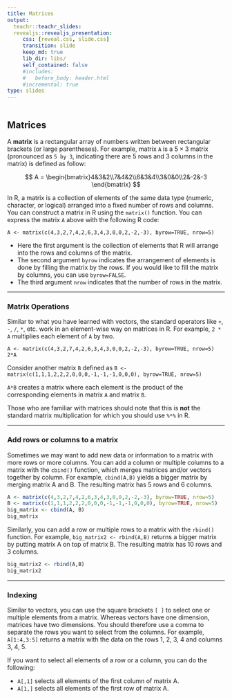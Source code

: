 ```yaml
---
title: Matrices
output:
  teachr::teachr_slides:
  revealjs::revealjs_presentation:
     css: [reveal.css, slide.css]
     transition: slide
     keep_md: true
     lib_dir: libs/
     self_contained: false
     #includes: 
     #   before_body: header.html
     #incremental: true
type: slides
---
```


```r
```
## Matrices

A **matrix** is a rectangular array of numbers written between
rectangular brackets (or large parentheses). For example, matrix `A` is
a $5 \times 3$ matrix (pronounced as `5 by 3`, indicating there are 5
rows and 3 columns in the matrix) is defined as follow:

$$ A = \begin{bmatrix}4&3&2\\7&4&2\\6&3&4\\3&0&0\\2&-2&-3 \end{bmatrix} $$

In R, a matrix is a collection of elements of the same data type
(numeric, character, or logical) arranged into a fixed number of rows
and columns. You can construct a matrix in R using the `matrix()`
function. You can express the matrix `A` above with the following R
code:

`A <- matrix(c(4,3,2,7,4,2,6,3,4,3,0,0,2,-2,-3), byrow=TRUE, nrow=5)`

-   Here the first argument is the collection of elements that R will
    arrange into the rows and columns of the matrix.
-   The second argument `byrow` indicates the arrangement of elements is
    done by filling the matrix by the rows. If you would like to fill
    the matrix by columns, you can use `byrow=FALSE`.
-   The third argument `nrow` indicates that the number of rows in the
    matrix.
    
---

### Matrix Operations

Similar to what you have learned with vectors, the standard operators like `+`, `-`, `/`, `*`, etc. work in an element-wise way on matrices in R. For example, `2 * A` multiplies each element of `A` by two.

```
A <- matrix(c(4,3,2,7,4,2,6,3,4,3,0,0,2,-2,-3), byrow=TRUE, nrow=5)
2*A

```

Consider another matrix `B` defined as `B <- matrix(c(1,1,1,2,2,2,0,0,0,-1,-1,-1,0,0,0), byrow=TRUE, nrow=5)`

`A*B` creates a matrix where each element is the product of the corresponding elements in matrix `A` and matrix `B`.

Those who are familiar with matrices should note that this is **not** the standard matrix multiplication for which you should use `%*%` in R.
 
---
 
### Add rows or columns to a matrix

Sometimes we may want to add new data or information to a matrix with more rows or more columns.
You can add a column or multiple columns to a matrix with the `cbind()` function, which merges matrices and/or vectors together by column. For example, `cbind(A,B)` yields a bigger matrix by merging matrix A and B. The resulting matrix has 5 rows and 6 columns.

```r
A <- matrix(c(4,3,2,7,4,2,6,3,4,3,0,0,2,-2,-3), byrow=TRUE, nrow=5)
B <- matrix(c(1,1,1,2,2,2,0,0,0,-1,-1,-1,0,0,0), byrow=TRUE, nrow=5)
big_matrix <- cbind(A, B)
big_matrix

```

Similarly, you can add a row or multiple rows to a matrix with the `rbind()` function. For example, `big_matrix2 <- rbind(A,B)` returns a bigger matrix by putting matrix A on top of matrix B. The resulting matrix has 10 rows and 3 columns.

```r
big_matrix2 <- rbind(A,B)
big_matrix2

```

---

### Indexing

Similar to vectors, you can use the square brackets `[ ]` to select one or multiple elements from a matrix. Whereas vectors have one dimension, matrices have two dimensions. You should therefore use a comma to separate the rows you want to select from the columns. For example, 
`A[1:4,3:5]` returns a matrix with the data on the rows 1, 2, 3, 4 and columns 3, 4, 5.

If you want to select all elements of a row or a column, you can do the following:

- `A[,1]` selects all elements of the first column of matrix A.
- `A[1,]` selects all elements of the first row of matrix A.

